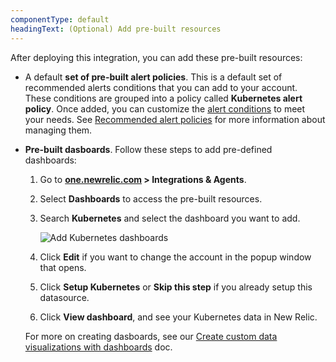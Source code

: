 ```yaml
---
componentType: default
headingText: (Optional) Add pre-built resources
---
```


After deploying this integration, you can add these pre-built resources:

* A default **set of pre-built alert policies**. This is a default set of recommended alerts conditions that you can add to your account. These conditions are grouped into a policy called <DNT>**Kubernetes alert policy**</DNT>. Once added, you can customize the [alert conditions](/docs/alerts/create-alert/create-alert-condition/alert-conditions/) to meet your needs. See [Recommended alert policies](/docs/kubernetes-pixie/kubernetes-integration/installation/recommended-alert-policies) for more information about managing them.

* **Pre-built dasboards**. Follow these steps to add pre-defined dashboards:

  1. Go to <DNT>**[one.newrelic.com](https://one.newrelic.com) > Integrations & Agents**</DNT>. 

  2. Select <DNT>**Dashboards**</DNT> to access the pre-built resources. 

  3. Search <DNT>**Kubernetes**</DNT> and select the dashboard you want to add.

      <img
        title="Add Kubernetes dashboards"
        alt="Add Kubernetes dashboards"
        src="/images/kubernetes_screenshot-crop_add-dashboards.webp"
      />
      
  4. Click <DNT>**Edit**</DNT> if you want to change the account in the popup window that opens.

  5. Click <DNT>**Setup Kubernetes**</DNT> or <DNT>**Skip this step**</DNT> if you already setup this datasource.

  6. Click <DNT>**View dashboard**</DNT>, and see your Kubernetes data in New Relic.

  For more on creating dasboards, see our [Create custom data visualizations with dashboards](/docs/query-your-data/explore-query-data/dashboards/introduction-dashboards/) doc.
